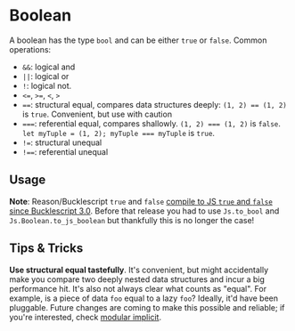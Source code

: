 # Boolean

A boolean has the type `bool` and can be either `true` or `false`. Common operations:

- `&&`: logical and
- `||`: logical or
- `!`: logical not.
- `<=`, `>=`, `<`, `>`
- `==`: structural equal, compares data structures deeply: `(1, 2) == (1, 2)` is `true`. Convenient, but use with caution
- `===`: referential equal, compares shallowly. `(1, 2) === (1, 2)` is `false`. `let myTuple = (1, 2); myTuple === myTuple` is `true`.
- `!=`: structural unequal
- `!==`: referential unequal

## Usage

**Note**: Reason/Bucklescript `true` and `false` [compile to JS `true` and `false` since Bucklescript 3.0](https://bucklescript.github.io/blog/2018/04/16/release-3-0-0.html). Before that release you had to use `Js.to_bool` and `Js.Boolean.to_js_boolean` but thankfully this is no longer the case!

## Tips & Tricks

**Use structural equal tastefully**. It's convenient, but might accidentally make you compare two deeply nested data structures and incur a big performance hit. It's also not always clear what counts as "equal". For example, is a piece of data `foo` equal to a lazy `foo`? Ideally, it'd have been pluggable. Future changes are coming to make this possible and reliable; if you're interested, check [modular implicit](https://www.reddit.com/r/ocaml/comments/2vyk10/modular_implicits/).
